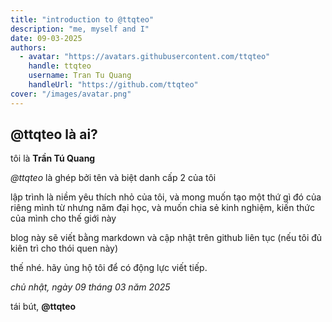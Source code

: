 ```yaml
---
title: "introduction to @ttqteo"
description: "me, myself and I"
date: 09-03-2025
authors:
  - avatar: "https://avatars.githubusercontent.com/ttqteo"
    handle: ttqteo
    username: Tran Tu Quang
    handleUrl: "https://github.com/ttqteo"
cover: "/images/avatar.png"
---
```


## @ttqteo là ai?

tôi là **Trần Tú Quang**

*@ttqteo* là ghép bởi tên và biệt danh cấp 2 của tôi

lập trình là niềm yêu thích nhỏ của tôi, và mong muốn tạo một thứ gì đó của riêng mình từ nhưng năm đại học, và muốn chia sẻ kinh nghiệm, kiến thức của mình cho thế giới này

blog này sẽ viết bằng markdown và cập nhật trên github liên tục (nếu tôi đủ kiên trì cho thói quen này)

thế nhé. hãy ủng hộ tôi để có động lực viết tiếp.

*chủ nhật, ngày 09 tháng 03 năm 2025*

tái bút, **@ttqteo**